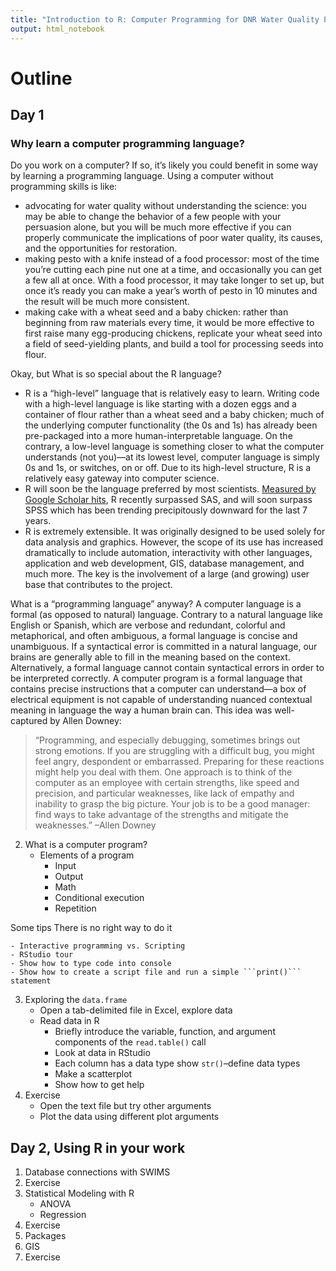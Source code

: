 ```yaml
---
title: "Introduction to R: Computer Programming for DNR Water Quality Professionals"
output: html_notebook
---
```


# Outline

## Day 1

### Why learn a computer programming language?

Do you work on a computer? If so, it's likely you could benefit in some way by learning a programming language. Using a computer without programming skills is like:

* advocating for water quality without understanding the science: you may be able to change the behavior of a few people with your persuasion alone, but you will be much more effective if you can properly communicate the implications of poor water quality, its causes, and the opportunities for restoration.
* making pesto with a knife instead of a food processor: most of the time you're cutting each pine nut one at a time, and occasionally you can get a few all at once. With a food processor, it may take longer to set up, but once it's ready you can make a year's worth of pesto in 10 minutes and the result will be much more consistent.
* making cake with a wheat seed and a baby chicken: rather than beginning from raw materials every time, it would be more effective to first raise many egg-producing chickens, replicate your wheat seed into a field of seed-yielding plants, and build a tool for processing seeds into flour. 

Okay, but What is so special about the R language?

* R is a "high-level" language that is relatively easy to learn. Writing code with a high-level language is like starting with a dozen eggs and a container of flour rather than a wheat seed and a baby chicken; much of the underlying computer functionality (the 0s and 1s) has already been pre-packaged into a more human-interpretable language. On the contrary, a low-level language is something closer to what the computer understands (not you)---at its lowest level, computer language is simply 0s and 1s, or switches, on or off. Due to its high-level structure, R is a relatively easy gateway into computer science.
* R will soon be the language preferred by most scientists. [Measured by Google Scholar hits](http://r4stats.com/articles/popularity "The Popularity of Data Science Software"), R recently surpassed SAS, and will soon surpass SPSS which has been trending precipitously downward for the last 7 years.
* R is extremely extensible. It was originally designed to be used solely for data analysis and graphics. However, the scope of its use has increased dramatically to include automation, interactivity with other languages, application and web development, GIS, database management, and much more. The key is the involvement of a large (and growing) user base that contributes to the project.

What is a "programming language" anyway? A computer language is a formal (as opposed to natural) language. Contrary to a natural language like English or Spanish, which are verbose and redundant, colorful and metaphorical, and often ambiguous, a formal language is concise and unambiguous. If a syntactical error is committed in a natural language, our brains are generally able to fill in the meaning based on the context. Alternatively, a formal language cannot contain syntactical errors in order to be interpreted correctly. A computer program is a formal language that contains precise instructions that a computer can understand---a box of electrical equipment is not capable of understanding nuanced contextual meaning in language the way a human brain can. This idea was well-captured by Allen Downey:

> "Programming, and especially debugging, sometimes brings out strong emotions. If you are struggling with a difficult bug, you might feel angry, despondent or embarrassed. Preparing for these reactions might help you deal with them. One approach is to think of the computer as an employee with certain strengths, like speed and precision, and particular weaknesses, like lack of empathy and inability to grasp the big picture. Your job is to be a good manager: find ways to take advantage of the strengths and mitigate the weaknesses." --Allen Downey

2. What is a computer program?
    - Elements of a program
        * Input
        * Output
        * Math
        * Conditional execution
        * Repetition


Some tips
There is no right way to do it



    - Interactive programming vs. Scripting
    - RStudio tour
    - Show how to type code into console
    - Show how to create a script file and run a simple ```print()``` statement
3. Exploring the ```data.frame```
    - Open a tab-delimited file in Excel, explore data
    - Read data in R
        * Briefly introduce the variable, function, and argument components of the ```read.table()``` call
        * Look at data in RStudio
        * Each column has a data type show ```str()```--define data types
        * Make a scatterplot
        * Show how to get help
4. Exercise
    - Open the text file but try other arguments
    - Plot the data using different plot arguments
  
## Day 2, Using R in your work

1. Database connections with SWIMS
2. Exercise
3. Statistical Modeling with R
    - ANOVA
    - Regression
4. Exercise
5. Packages
6. GIS
7. Exercise


